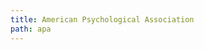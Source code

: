 ```yaml
---
title: American Psychological Association
path: apa
---
```

<?xml version="1.0" encoding="utf-8"?><style xmlns="http://purl.org/net/xbiblio/csl" class="in-text" version="1.0" demote-non-dropping-particle="never" page-range-format="expanded"><info><title>American Psychological Association 6th edition</title><title-short>APA</title-short><id>http://www.zotero.org/styles/apa</id><link href="http://www.zotero.org/styles/apa" rel="self"/><link href="http://owl.english.purdue.edu/owl/resource/560/01/" rel="documentation"/><author><name>Simon Kornblith</name><email>simon@simonster.com</email></author><contributor><name>Bruce D'Arcus</name></contributor><contributor><name>Curtis M. Humphrey</name></contributor><contributor><name>Richard Karnesky</name><email>karnesky+zotero@gmail.com</email><uri>http://arc.nucapt.northwestern.edu/Richard_Karnesky</uri></contributor><contributor><name>Sebastian Karcher</name></contributor><contributor><name> Brenton M. Wiernik</name><email>zotero@wiernik.org</email></contributor><category citation-format="author-date"/><category field="psychology"/><category field="generic-base"/><updated>2018-07-08T02:01:21+00:00</updated><rights license="http://creativecommons.org/licenses/by-sa/3.0/">This work is licensed under a Creative Commons Attribution-ShareAlike 3.0 License</rights></info><locale xml:lang="en"><terms><term name="editortranslator" form="short"><single>ed. &amp; trans.</single><multiple>eds. &amp; trans.</multiple></term><term name="translator" form="short">trans.</term></terms></locale><locale xml:lang="es"><terms><term name="from">de</term></terms></locale><macro name="container-contributors"><choose><if type="chapter paper-conference entry-dictionary entry-encyclopedia" match="any"><group delimiter=", "><names variable="container-author" delimiter=", "><name and="symbol" initialize-with=". " delimiter=", "/><label form="short" prefix=" (" text-case="title" suffix=")"/></names><names variable="editor translator" delimiter=", "><name and="symbol" initialize-with=". " delimiter=", "/><label form="short" prefix=" (" text-case="title" suffix=")"/></names></group></if></choose></macro><macro name="secondary-contributors"><choose><if type="article-journal chapter paper-conference entry-dictionary entry-encyclopedia" match="none"><group delimiter=", " prefix=" (" suffix=")"><names variable="container-author" delimiter=", "><name and="symbol" initialize-with=". " delimiter=", "/><label form="short" prefix=", " text-case="title"/></names><names variable="editor translator" delimiter=", "><name and="symbol" initialize-with=". " delimiter=", "/><label form="short" prefix=", " text-case="title"/></names></group></if></choose></macro><macro name="author"><names variable="author"><name name-as-sort-order="all" and="symbol" sort-separator=", " initialize-with=". " delimiter=", " delimiter-precedes-last="always"/><label form="short" prefix=" (" suffix=")" text-case="capitalize-first"/><substitute><names variable="editor"/><names variable="translator"/><choose><if type="report"><text variable="publisher"/><text macro="title"/></if><else><text macro="title"/></else></choose></substitute></names></macro><macro name="author-short"><choose><if type="patent" variable="number" match="all"><text macro="patent-number"/></if><else><names variable="author"><name form="short" and="symbol" delimiter=", " initialize-with=". "/><substitute><names variable="editor"/><names variable="translator"/><choose><if type="report"><text variable="publisher"/><text variable="title" form="short" font-style="italic"/></if><else-if type="legal_case"><text variable="title" font-style="italic"/></else-if><else-if type="book graphic  motion_picture song" match="any"><text variable="title" form="short" font-style="italic"/></else-if><else-if type="bill legislation" match="any"><text variable="title" form="short"/></else-if><else-if variable="reviewed-author"><choose><if variable="reviewed-title" match="none"><text variable="title" form="short" font-style="italic" prefix="Review of "/></if><else><text variable="title" form="short" quotes="true"/></else></choose></else-if><else><text variable="title" form="short" quotes="true"/></else></choose></substitute></names></else></choose></macro><macro name="patent-number"><group delimiter=" "><group delimiter=" "><text variable="genre"/><text term="issue" form="short" text-case="capitalize-first"/></group><text variable="number"/></group></macro><macro name="access"><choose><if type="thesis report" match="any"><choose><if variable="DOI" match="any"><text variable="DOI" prefix="https://doi.org/"/></if><else-if variable="URL" match="any"><group><text term="retrieved" text-case="capitalize-first" suffix=" "/><text term="from" suffix=" "/><text variable="URL"/></group></else-if><else-if variable="archive" match="any"><group><text term="retrieved" text-case="capitalize-first" suffix=" "/><text term="from" suffix=" "/><text variable="archive" suffix="."/><text variable="archive_location" prefix=" (" suffix=")"/></group></else-if></choose></if><else><choose><if variable="DOI"><text variable="DOI" prefix="https://doi.org/"/></if><else><choose><if type="post post-weblog webpage" match="any"><group delimiter=" "><text term="retrieved" text-case="capitalize-first" suffix=" "/><group><date variable="accessed" form="text" suffix=", "/></group><text term="from"/><text variable="URL"/></group></if><else><group><text term="retrieved" text-case="capitalize-first" suffix=" "/><text term="from" suffix=" "/><text variable="URL"/></group></else></choose></else></choose></else></choose></macro><macro name="title"><choose><if type="book dataset graphic manuscript motion_picture report song speech thesis" match="any"><choose><if variable="version" type="book" match="all"><text variable="title"/></if><else><text variable="title" font-style="italic"/></else></choose></if><else-if variable="reviewed-author"><choose><if variable="reviewed-title"><group delimiter=" "><text variable="title"/><group delimiter=", " prefix="[" suffix="]"><text variable="reviewed-title" font-style="italic" prefix="Review of "/><names variable="reviewed-author" delimiter=", "><label form="verb-short" suffix=" "/><name and="symbol" initialize-with=". " delimiter=", "/></names></group></group></if><else><group delimiter=", " prefix="[" suffix="]"><text variable="title" font-style="italic" prefix="Review of "/><names variable="reviewed-author" delimiter=", "><label form="verb-short" suffix=" "/><name and="symbol" initialize-with=". " delimiter=", "/></names></group></else></choose></else-if><else-if type="patent" variable="number" match="all"><text macro="patent-number" font-style="italic"/></else-if><else><text variable="title"/></else></choose></macro><macro name="title-plus-extra"><text macro="title"/><choose><if type="report thesis" match="any"><group prefix=" (" suffix=")" delimiter=", "><group delimiter=" "><choose><if variable="genre" match="any"><text variable="genre"/></if><else><text variable="collection-title"/></else></choose><text variable="number" prefix="No. "/></group><group delimiter=" "><text term="version" text-case="capitalize-first"/><text variable="version"/></group><text macro="edition"/></group></if><else-if type="post-weblog webpage" match="any"><text variable="genre" prefix=" [" suffix="]"/></else-if><else-if variable="version"><group delimiter=" " prefix=" (" suffix=")"><text term="version" text-case="capitalize-first"/><text variable="version"/></group></else-if></choose><text macro="format" prefix=" [" suffix="]"/></macro><macro name="format"><choose><if match="any" variable="medium"><text variable="medium" text-case="capitalize-first"/></if><else-if type="dataset" match="any"><choose><if variable="genre"><text variable="genre" text-case="capitalize-first"/></if><else><text value="Data set"/></else></choose></else-if></choose></macro><macro name="publisher"><choose><if type="report" match="any"><group delimiter=": "><text variable="publisher-place"/><text variable="publisher"/></group></if><else-if type="thesis" match="any"><group delimiter=", "><text variable="publisher"/><text variable="publisher-place"/></group></else-if><else-if type="patent"><group delimiter=": "><text variable="publisher-place"/><choose><if variable="publisher"><text variable="publisher"/></if><else><text variable="authority"/></else></choose></group></else-if><else-if type="post-weblog webpage" match="none"><group delimiter=", "><choose><if variable="event version" type="speech dataset motion_picture" match="none"><text variable="genre"/></if></choose><choose><if type="article-journal article-magazine article-newspaper" match="none"><group delimiter=": "><choose><if variable="publisher-place"><text variable="publisher-place"/></if><else><text variable="event-place"/></else></choose><text variable="publisher"/></group></if></choose></group></else-if></choose></macro><macro name="event"><choose><if variable="container-title" match="none"><choose><if variable="event"><choose><if variable="genre" match="none"><text term="presented at" text-case="capitalize-first" suffix=" "/><text variable="event"/></if><else><group delimiter=" "><text variable="genre" text-case="capitalize-first"/><text term="presented at"/><text variable="event"/></group></else></choose></if><else-if type="speech"><text variable="genre" text-case="capitalize-first"/></else-if></choose></if></choose></macro><macro name="issued"><choose><if type="bill legal_case legislation" match="any"/><else-if variable="issued"><group><date variable="issued"><date-part name="year"/></date><text variable="year-suffix"/><choose><if type="speech" match="any"><date variable="issued" delimiter=" "><date-part prefix=", " name="month"/></date></if><else-if type="article article-magazine article-newspaper broadcast interview pamphlet personal_communication post post-weblog treaty webpage" match="any"><date variable="issued"><date-part prefix=", " name="month"/><date-part prefix=" " name="day"/></date></else-if></choose></group></else-if><else-if variable="status"><group><text variable="status" text-case="lowercase"/><text variable="year-suffix" prefix="-"/></group></else-if><else><group><text term="no date" form="short"/><text variable="year-suffix" prefix="-"/></group></else></choose></macro><macro name="issued-sort"><choose><if type="article article-magazine article-newspaper broadcast interview pamphlet personal_communication post post-weblog speech treaty webpage" match="any"><date variable="issued"><date-part name="year"/><date-part name="month"/><date-part name="day"/></date></if><else><date variable="issued"><date-part name="year"/></date></else></choose></macro><macro name="issued-year"><choose><if variable="issued"><group delimiter="/"><choose><if is-uncertain-date="original-date"><group prefix="[" suffix="]" delimiter=" "><text term="circa" form="short"/><date variable="original-date"><date-part name="year"/></date></group></if><else><date variable="original-date"><date-part name="year"/></date></else></choose><choose><if is-uncertain-date="issued"><group prefix="[" suffix="]" delimiter=" "><text term="circa" form="short"/><group><date variable="issued"><date-part name="year"/></date><text variable="year-suffix"/></group></group></if><else><group><date variable="issued"><date-part name="year"/></date><text variable="year-suffix"/></group></else></choose></group></if><else-if variable="status"><text variable="status" text-case="lowercase"/><text variable="year-suffix" prefix="-"/></else-if><else><text term="no date" form="short"/><text variable="year-suffix" prefix="-"/></else></choose></macro><macro name="original-date"><choose><if type="bill legal_case legislation" match="any"/><else-if type="speech" match="any"><date variable="original-date" delimiter=" "><date-part name="month"/><date-part name="year"/></date></else-if><else-if type="article article-magazine article-newspaper broadcast interview pamphlet personal_communication post post-weblog treaty webpage" match="any"><date variable="original-date" form="text"/></else-if><else><date variable="original-date"><date-part name="year"/></date></else></choose></macro><macro name="original-published"><choose><if type="bill legal_case legislation" match="any"/><else-if type="broadcast interview motion_picture song"><text value="Original work recorded"/></else-if><else-if type="broadcast"><text value="Original work broadcast"/></else-if><else><text value="Original work published"/></else></choose></macro><macro name="edition"><choose><if is-numeric="edition"><group delimiter=" "><number variable="edition" form="ordinal"/><text term="edition" form="short"/></group></if><else><text variable="edition"/></else></choose></macro><macro name="locators"><choose><if type="article-journal article-magazine" match="any"><group prefix=", " delimiter=", "><group><text variable="volume" font-style="italic"/><text variable="issue" prefix="(" suffix=")"/></group><text variable="page"/></group><choose><if variable="issued"><choose><if variable="page issue" match="none"><text variable="status" text-case="capitalize-first" prefix=". "/></if></choose></if></choose></if><else-if type="article-newspaper"><group delimiter=" " prefix=", "><label variable="page" form="short"/><text variable="page"/></group></else-if><else-if type="book graphic motion_picture report song chapter paper-conference entry-encyclopedia entry-dictionary" match="any"><group prefix=" (" suffix=")" delimiter=", "><choose><if type="report" match="none"><text macro="edition"/></if></choose><choose><if variable="volume" match="any"><group><text term="volume" form="short" text-case="capitalize-first" suffix=" "/><number variable="volume" form="numeric"/></group></if><else><group><text term="volume" form="short" plural="true" text-case="capitalize-first" suffix=" "/><number variable="number-of-volumes" form="numeric" prefix="1&#8211;"/></group></else></choose><group><label variable="page" form="short" suffix=" "/><text variable="page"/></group></group></else-if><else-if type="legal_case"><group prefix=" (" suffix=")" delimiter=" "><text variable="authority"/><choose><if variable="container-title" match="any"><date variable="issued" form="numeric" date-parts="year"/></if><else><date variable="issued" form="text"/></else></choose></group></else-if><else-if type="bill legislation" match="any"><date variable="issued" prefix=" (" suffix=")"><date-part name="year"/></date></else-if></choose></macro><macro name="citation-locator"><group><choose><if locator="chapter"><label variable="locator" form="long" text-case="capitalize-first"/></if><else><label variable="locator" form="short"/></else></choose><text variable="locator" prefix=" "/></group></macro><macro name="container"><choose><if type="post-weblog webpage" match="none"><group><choose><if type="chapter paper-conference entry-encyclopedia" match="any"><text term="in" text-case="capitalize-first" suffix=" "/></if></choose><group delimiter=", "><text macro="container-contributors"/><text macro="secondary-contributors"/><text macro="container-title"/></group></group></if></choose></macro><macro name="container-title"><choose><if type="article article-journal article-magazine article-newspaper" match="any"><text variable="container-title" font-style="italic" text-case="title"/></if><else-if type="bill legal_case legislation" match="none"><text variable="container-title" font-style="italic"/></else-if></choose></macro><macro name="legal-cites"><choose><if type="legal_case" match="any"><group prefix=", " delimiter=" "><choose><if variable="container-title"><text variable="volume"/><text variable="container-title"/><group delimiter=" "><text term="section" form="symbol"/><text variable="section"/></group><text variable="page"/></if><else><text variable="number" prefix="No. "/></else></choose></group></if><else-if type="bill legislation" match="any"><group delimiter=", " prefix=", "><choose><if variable="number"><text variable="number" prefix="Pub. L. No. "/><group delimiter=" "><text term="section" form="symbol"/><text variable="section"/></group><group delimiter=" "><text variable="volume"/><text variable="container-title"/><text variable="page-first"/></group></if><else><group delimiter=" "><text variable="volume"/><text variable="container-title"/><text term="section" form="symbol"/><text variable="section"/></group></else></choose></group></else-if></choose></macro><citation et-al-min="6" et-al-use-first="1" et-al-subsequent-min="3" et-al-subsequent-use-first="1" disambiguate-add-year-suffix="true" disambiguate-add-names="true" disambiguate-add-givenname="true" collapse="year" givenname-disambiguation-rule="primary-name"><sort><key macro="author" names-min="8" names-use-first="6"/><key macro="issued-sort"/></sort><layout prefix="(" suffix=")" delimiter="; "><group delimiter=", "><text macro="author-short"/><text macro="issued-year"/><text macro="citation-locator"/></group></layout></citation><bibliography hanging-indent="true" et-al-min="8" et-al-use-first="6" et-al-use-last="true" entry-spacing="0" line-spacing="2"><sort><key macro="author"/><key macro="issued-sort" sort="ascending"/><key macro="title"/></sort><layout><group suffix="."><group delimiter=". "><text macro="author"/><choose><if is-uncertain-date="issued"><group prefix=" [" suffix="]" delimiter=" "><text term="circa" form="short"/><text macro="issued"/></group></if><else><text macro="issued" prefix=" (" suffix=")"/></else></choose><text macro="title-plus-extra"/><text macro="container"/></group><text macro="legal-cites"/><text macro="locators"/><group delimiter=", " prefix=". "><text macro="event"/><text macro="publisher"/></group></group><text macro="access" prefix=" "/><choose><if is-uncertain-date="original-date"><group prefix=" [" suffix="]" delimiter=" "><text macro="original-published"/><text term="circa" form="short"/><text macro="original-date"/></group></if><else-if variable="original-date"><group prefix=" (" suffix=")" delimiter=" "><text macro="original-published"/><text macro="original-date"/></group></else-if></choose></layout></bibliography></style>
